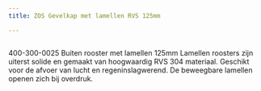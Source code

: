 ```yaml
---
title: ZOS Gevelkap met lamellen RVS 125mm

---
```



<Image src={imageProduct} width={imageProduct.width} alt="" />


400-300-0025
Buiten rooster met lamellen 125mm
Lamellen roosters zijn uiterst solide en gemaakt van hoogwaardig RVS 304 materiaal. Geschikt voor de afvoer van lucht en regeninslagwerend. De beweegbare lamellen openen zich bij overdruk.

